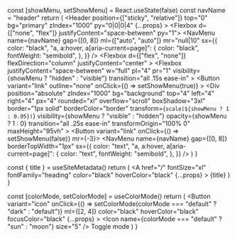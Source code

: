 
  const [showMenu, setShowMenu] = React.useState(false)
  const navName = "header"
  return (
    <Header
      position={["sticky", "relative"]}
      top="0"
      bg="primary"
      zIndex="1000"
      py="0|0|0|4"
      {...props}
    >
      <Container>
        <Flexbox d={["none", "flex"]} justifyContent="space-between" py="1">
          <Branding />
          <NavMenu
            name={navName}
            gap={[0, 8]}
            ml={["auto", "auto"]}
            mr="null|10"
            sx={{
              color: "black",
              "a, a:hover, a[aria-current=page]": {
                color: "black",
                fontWeight: "semibold",
              },
            }}
          />
          <ModeToggle ml="0" />
        </Flexbox>
      </Container>
      <Flexbox
        d={["flex", "none"]}
        flexDirection="column"
        justifyContent="center"
      >
        <Flexbox
          justifyContent="space-between"
          w="full"
          pl="4"
          pr="1"
          visibility={showMenu ? "hidden" : "visible"}
          transition="all .15s ease-in"
        >
          <Branding />
          <Button
            variant="link"
            outline="none"
            onClick={() => setShowMenu(true)}
          >
            <Icon name="menu" size="7" color="black" />
          </Button>
        </Flexbox>
        <Div
          position="absolute"
          zIndex="1000"
          bg="background"
          top="4"
          left="4"
          right="4"
          px="4"
          rounded="xl"
          overflow="scroll"
          boxShadow="3xl"
          border="1px solid"
          borderColor="border"
          transform={`scale(${showMenu ? 1 : 0.95})`}
          visibility={showMenu ? "visible" : "hidden"}
          opacity={showMenu ? 1 : 0}
          transition="all .25s ease-in"
          transformOrigin="100% 0"
          maxHeight="95vh"
        >
          <Flexbox justifyContent="space-between" w="full" py="2" px="0">
            <Branding color="text" />
            <Button variant="link" onClick={() => setShowMenu(false)} mr={-3}>
              <Icon name="x" size="6" />
            </Button>
          </Flexbox>
          <NavMenu
            name={navName}
            gap={[0, 8]}
            borderTopWidth="1px"
            sx={{
              color: "text",
              "a, a:hover, a[aria-current=page]": {
                color: "text",
                fontWeight: "semibold",
              },
            }}
          />
          <Flexbox py="4" justifyContent="space-between">
            <ModeToggle ml="auto" color="text" />
          </Flexbox>
        </Div>
      </Flexbox>
    </Header>
  )
}

  const { title } = useSiteMetadata()
  return (
    <A
      href="/"
      fontSize="xl"
      fontFamily="heading"
      color="black"
      hoverColor="black"
      {...props}
    >
      {title}
    </A>
  )
}

  const [colorMode, setColorMode] = useColorMode()
  return (
    <Button
      variant="icon"
      onClick={() => setColorMode(colorMode === "default" ? "dark" : "default")}
      ml={[2, 4]}
      color="black"
      hoverColor="black"
      focusColor="black"
      {...props}
    >
      <Icon name={colorMode === "default" ? "sun" : "moon"} size="5" />
      <VisuallyHidden>Toggle mode</VisuallyHidden>
    </Button>
  )
}
